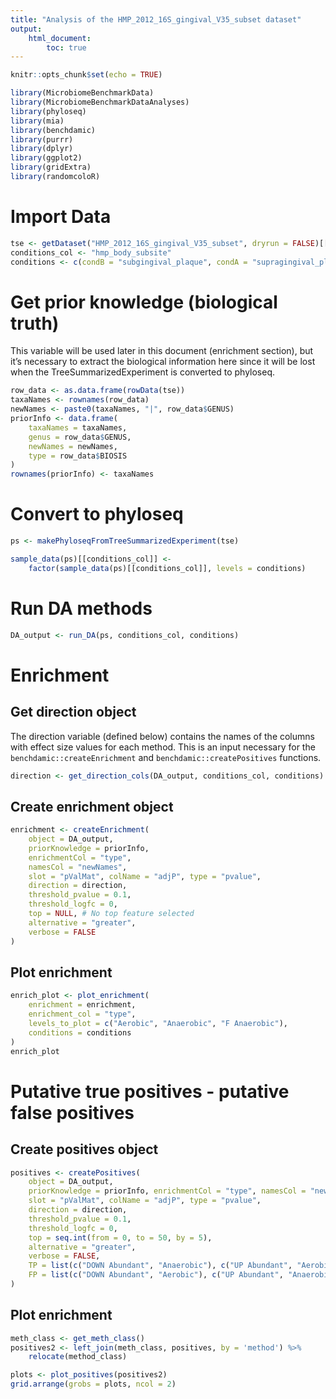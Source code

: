 ```yaml
---
title: "Analysis of the HMP_2012_16S_gingival_V35_subset dataset"
output: 
    html_document:
        toc: true
---
```


```r
knitr::opts_chunk$set(echo = TRUE)
```


```r
library(MicrobiomeBenchmarkData)
library(MicrobiomeBenchmarkDataAnalyses)
library(phyloseq)
library(mia)
library(benchdamic)
library(purrr)
library(dplyr)
library(ggplot2)
library(gridExtra)
library(randomcoloR)
```

# Import Data

```r
tse <- getDataset("HMP_2012_16S_gingival_V35_subset", dryrun = FALSE)[[1]]
conditions_col <- "hmp_body_subsite"
conditions <- c(condB = "subgingival_plaque", condA = "supragingival_plaque")
```

# Get prior knowledge (biological truth)

This variable will be used later in this document (enrichment section), but
it's necessary to extract the biological information here since it will be
lost when the TreeSummarizedExperiment is converted to phyloseq.

```r
row_data <- as.data.frame(rowData(tse))
taxaNames <- rownames(row_data)
newNames <- paste0(taxaNames, "|", row_data$GENUS) 
priorInfo <- data.frame(
    taxaNames = taxaNames,
    genus = row_data$GENUS,
    newNames = newNames,
    type = row_data$BIOSIS 
)
rownames(priorInfo) <- taxaNames
```

# Convert to phyloseq

```r
ps <- makePhyloseqFromTreeSummarizedExperiment(tse)

sample_data(ps)[[conditions_col]] <- 
    factor(sample_data(ps)[[conditions_col]], levels = conditions)
```

# Run DA methods

```r
DA_output <- run_DA(ps, conditions_col, conditions)
```


# Enrichment

## Get direction object

The direction variable (defined below) contains the names of the columns with
effect size values for each method. This is an input necessary for the
`benchdamic::createEnrichment` and `benchdamic::createPositives` functions.

```r
direction <- get_direction_cols(DA_output, conditions_col, conditions)
```

## Create enrichment object

```r
enrichment <- createEnrichment(
    object = DA_output,
    priorKnowledge = priorInfo,
    enrichmentCol = "type",
    namesCol = "newNames",
    slot = "pValMat", colName = "adjP", type = "pvalue",
    direction = direction,
    threshold_pvalue = 0.1,
    threshold_logfc = 0,
    top = NULL, # No top feature selected
    alternative = "greater",
    verbose = FALSE 
)
```


## Plot enrichment

```r
enrich_plot <- plot_enrichment(
    enrichment = enrichment, 
    enrichment_col = "type",
    levels_to_plot = c("Aerobic", "Anaerobic", "F Anaerobic"),
    conditions = conditions
)
enrich_plot

```

# Putative true positives - putative false positives

## Create positives object

```r
positives <- createPositives(
    object = DA_output, 
    priorKnowledge = priorInfo, enrichmentCol = "type", namesCol = "newNames",
    slot = "pValMat", colName = "adjP", type = "pvalue",
    direction = direction,
    threshold_pvalue = 0.1,
    threshold_logfc = 0,
    top = seq.int(from = 0, to = 50, by = 5),
    alternative = "greater",
    verbose = FALSE,
    TP = list(c("DOWN Abundant", "Anaerobic"), c("UP Abundant", "Aerobic")),
    FP = list(c("DOWN Abundant", "Aerobic"), c("UP Abundant", "Anaerobic"))
)
```

## Plot enrichment

```r
meth_class <- get_meth_class() 
positives2 <- left_join(meth_class, positives, by = 'method') %>% 
    relocate(method_class)
```


```r
plots <- plot_positives(positives2)
grid.arrange(grobs = plots, ncol = 2)

```


